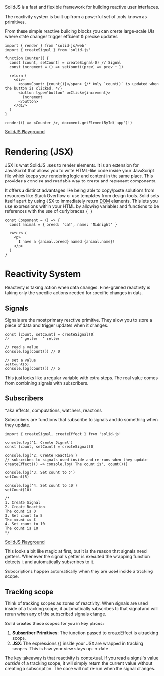 SolidJS is a fast and flexible framework for building reactive user interfaces.

The reactivity system is built up from a powerful set of tools known as primitives.

From these simple reactive building blocks you can create large-scale UIs where state changes trigger efficient & precise updates.

```tsx
import { render } from 'solid-js/web'
import { createSignal } from 'solid-js'

function Counter() {
  const [count, setCount] = createSignal(0) // Signal
  const increment = () => setCount((prev) => prev + 1)

  return (
    <div>
      <span>Count: {count()}</span> {/* Only `count()` is updated when the button is clicked. */}
      <button type="button" onClick={increment}>
        Increment
      </button>
    </div>
  )
}

render(() => <Counter />, document.getElementById('app')!)
```

[SolidJS Playground](https://playground.solidjs.com/anonymous/31a0eb5f-5e99-4461-a453-e8a8a67aa354)

# Rendering (JSX)

JSX is what SolidJS uses to render elements. It is an extension for JavaScript that allows you to write HTML-like code inside your JavaScript file which keeps your rendering logic and content in the same place. This provides a concise and readable way to create and represent components.

It offers a distinct advantages like being able to copy/paste solutions from resources like Stack Overflow or use templates from design tools. Solid sets itself apart by using JSX to immediately return [DOM](https://developer.mozilla.org/en-US/docs/Web/API/Document_Object_Model/Introduction) elements. This lets you use expressions within your HTML by allowing variables and functions to be references with the use of curly braces `{ }`

```tsx
const Component = () => {
  const animal = { breed: 'cat', name: 'Midnight' }

  return (
    <p>
      I have a {animal.breed} named {animal.name}!
    </p>
  )
}
```

# Reactivity System

Reactivity is taking action when data changes. Fine-grained reactivity is taking only the specific actions needed for specific changes in data.

## Signals

Signals are the most primary reactive primitive. They allow you to store a piece of data and trigger updates when it changes.

```tsx
const [count, setCount] = createSignal(0)
//     ^ getter  ^ setter

// read a value
console.log(count()) // 0

// set a value
setCount(5)
console.log(count()) // 5
```

This just looks like a regular variable with extra steps. The real value comes from combining signals with subscribers.

## Subscribers

\*aka effects, computations, watchers, reactions

Subscribers are functions that subscribe to signals and do something when they update.

```tsx
import { createSignal, createEffect } from 'solid-js'

console.log('1. Create Signal')
const [count, setCount] = createSignal(0)

console.log('2. Create Reaction')
// subscribes to signals used inside and re-runs when they update
createEffect(() => console.log('The count is', count()))

console.log('3. Set count to 5')
setCount(5)

console.log('4. Set count to 10')
setCount(10)

/*
1. Create Signal
2. Create Reaction
The count is 0
3. Set count to 5
The count is 5
4. Set count to 10
The count is 10
*/
```

[SolidJS Playground](https://playground.solidjs.com/anonymous/6e61db05-5d32-4361-952c-d4eeb1d1f25b)

This looks a bit like magic at first, but it is the reason that signals need getters. Whenever the signal's getter is executed the wrapping function detects it and automatically subscribes to it.

Subscriptions happen automatically when they are used inside a tracking scope.

## Tracking scope

Think of tracking scopes as zones of reactivity. When signals are used inside of a tracking scope, it automatically subscribes to that signal and will rerun when any of the subscribed signals change.

Solid creates these scopes for you in key places:

1. **Subscriber Primitives**: The function passed to createEffect is a tracking scope.
2. **JSX**: The expressions {} inside your JSX are wrapped in tracking scopes. This is how your view stays up-to-date.

The key takeaway is that reactivity is contextual. If you read a signal's value _outside_ of a tracking scope, it will simply return the current value without creating a subscription. The code will not re-run when the signal changes.
